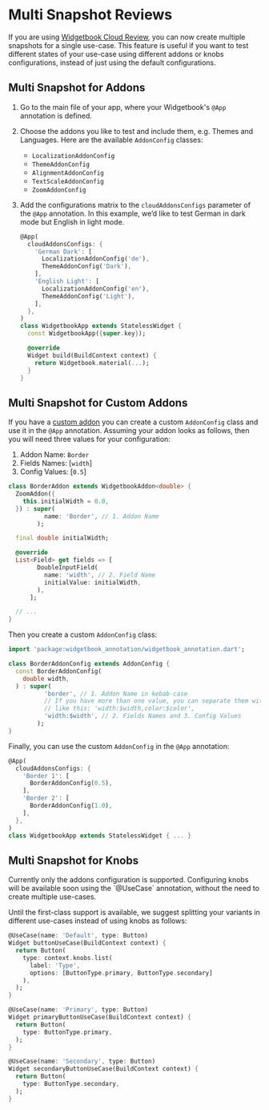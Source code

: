 # Multi Snapshot Reviews

If you are using [Widgetbook Cloud Review](/cloud/reviews), you can now create multiple snapshots for a single use-case. This feature is useful if you want to test different states of your use-case using different addons or knobs configurations, instead of just using the default configurations.

## Multi Snapshot for Addons

1. Go to the main file of your app, where your Widgetbook's `@App` annotation is defined.
1. Choose the addons you like to test and include them, e.g. Themes and Languages. Here are the available `AddonConfig` classes:
   - `LocalizationAddonConfig`
   - `ThemeAddonConfig`
   - `AlignmentAddonConfig`
   - `TextScaleAddonConfig`
   - `ZoomAddonConfig`
1. Add the configurations matrix to the `cloudAddonsConfigs` parameter of the `@App` annotation. In this example, we’d like to test German in dark mode but English in light mode.

   ```dart
   @App(
     cloudAddonsConfigs: {
       'German Dark': [
         LocalizationAddonConfig('de'),
         ThemeAddonConfig('Dark'),
       ],
       'English Light': [
         LocalizationAddonConfig('en'),
         ThemeAddonConfig('Light'),
       ],
     },
   )
   class WidgetbookApp extends StatelessWidget {
     const WidgetbookApp({super.key});

     @override
     Widget build(BuildContext context) {
       return Widgetbook.material(...);
     }
   }
   ```

## Multi Snapshot for Custom Addons

If you have a [custom addon](/addons/custom-addon) you can create a custom `AddonConfig` class and use it in the `@App` annotation.
Assuming your addon looks as follows, then you will need three values for your configuration:

1. Addon Name: `Border`
1. Fields Names: [`width`]
1. Config Values: [`0.5`]

```dart
class BorderAddon extends WidgetbookAddon<double> {
  ZoomAddon({
    this.initialWidth = 0.0,
  }) : super(
          name: 'Border', // 1. Addon Name
        );

  final double initialWidth;

  @override
  List<Field> get fields => [
        DoubleInputField(
          name: 'width', // 2. Field Name
          initialValue: initialWidth,
        ),
      ];

  // ...
}
```

Then you create a custom `AddonConfig` class:

```dart
import 'package:widgetbook_annotation/widgetbook_annotation.dart';

class BorderAddonConfig extends AddonConfig {
  const BorderAddonConfig(
    double width,
  ) : super(
          'border', // 1. Addon Name in kebab-case
          // If you have more than one value, you can separate them with commas
          // like this: 'width:$width,color:$color',
          'width:$width', // 2. Fields Names and 3. Config Values
        );
}
```

Finally, you can use the custom `AddonConfig` in the `@App` annotation:

```dart
@App(
  cloudAddonsConfigs: {
    'Border 1': [
      BorderAddonConfig(0.5),
    ],
    'Border 2': [
      BorderAddonConfig(1.0),
    ],
  },
)
class WidgetbookApp extends StatelessWidget { ... }
```

## Multi Snapshot for Knobs

<Warning>
  Currently only the addons configuration is supported. Configuring knobs will
  be available soon using the `@UseCase` annotation, without the need to create
  multiple use-cases.
</Warning>

Until the first-class support is available, we suggest splitting your variants in different use-cases instead of using knobs as follows:

```dart title="Before"
@UseCase(name: 'Default', type: Button)
Widget buttonUseCase(BuildContext context) {
  return Button(
    type: context.knobs.list(
      label: 'Type',
      options: [ButtonType.primary, ButtonType.secondary]
    ),
  );
}
```

```dart title="After"
@UseCase(name: 'Primary', type: Button)
Widget primaryButtonUseCase(BuildContext context) {
  return Button(
    type: ButtonType.primary,
  );
}

@UseCase(name: 'Secondary', type: Button)
Widget secondaryButtonUseCase(BuildContext context) {
  return Button(
    type: ButtonType.secondary,
  );
}
```
